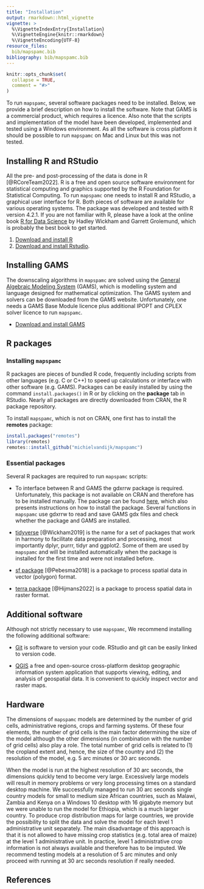 ```yaml
---
title: "Installation"
output: rmarkdown::html_vignette
vignette: >
  %\VignetteIndexEntry{Installation}
  %\VignetteEngine{knitr::rmarkdown}
  %\VignetteEncoding{UTF-8}
resource_files:
  bib/mapspamc.bib
bibliography: bib/mapspamc.bib
---
```


```r
knitr::opts_chunk$set(
  collapse = TRUE,
  comment = "#>"
)
```

To run `mapspamc`, several software packages need to be installed. Below, we provide a brief description on how to install the software. Note that GAMS is a commercial product, which requires a licence. Also note that the scripts and implementation of the model have been developed, implemented and tested using a Windows environment. As all the software is cross platform it should be possible to run `mapspamc` on Mac and Linux but this was not tested.


## Installing R and RStudio

All the pre- and post-processing of the data is done in R [@RCoreTeam2022]. R is a free and open source software environment for statistical computing and graphics supported by the R Foundation for Statistical Computing. To run `mapspamc` one needs to install R and RStudio, a graphical user interface for R. Both pieces of software are available for various operating systems. The package was developed and tested with R version 4.2.1. If you are not familiar with R, please have a look at the online book [R for Data Science](https://r4ds.had.co.nz) by Hadley Wickham and Garrett Grolemund, which is probably the best book to get started. 

1. [Download and install R](https://cran.r-project.org/)
2. [Download and install Rstudio](https://rstudio.com/products/rstudio/download/).


## Installing GAMS

The downscaling algorithms in `mapspamc` are solved using the [General Algebraic Modeling System](https://www.gams.com/) (GAMS), which is modelling system and language designed for mathematical optimization. The GAMS system and solvers can be downloaded from the GAMS website. Unfortunately, one needs a GAMS Base Module licence plus additional IPOPT and CPLEX solver licence to run `mapspamc`.

- [Download and install GAMS](https://www.gams.com/download)


## R packages

### Installing `mapspamc`

R packages are pieces of bundled R code, frequently including scripts from other languages (e.g. C or C++) to speed up calculations or interface with other software (e.g. GAMS). Packages can be easily installed by using the command `install.packages()` in R or by clicking on the **package** tab in RStudio. Nearly all packages are directly downloaded from CRAN, the R package repository.

To install `mapspamc`, which is not on CRAN, one first has to install the **remotes** package:

```r
install.packages("remotes")
library(remotes)
remotes::install_github("michielvandijk/mapspamc")
```


### Essential packages

Several R packages are required to run `mapspamc` scripts: 

- To interface between R and GAMS the gdxrrw package is required. Unfortunately, this package is not available on CRAN and therefore has to be installed manually. The package can be found [here](https://github.com/GAMS-dev/gdxrrw), which also presents instructions on how to install the package. Several functions in `mapspamc` use gdxrrw to read and save GAMS gdx files and check whether the package and GAMS are installed.

- [tidyverse](https://cran.r-project.org/web/packages/tidyverse/index.html) [@Wickham2019] is the name for a set of packages that work in harmony to facilitate data preparation and processing, most importantly dplyr, purrr, tidyr and ggplot2. Some of them are used by `mapspamc` and will be installed automatically when the package is installed for the first time and were not installed before. 

- [sf package](https://cran.r-project.org/web/packages/sf/index.html) [@Pebesma2018] is a package to process spatial data in vector (polygon) format.

- [terra package](https://cran.r-project.org/web/packages/raster/index.html) [@Hijmans2022] is a package to process spatial data in raster format.


## Additional software

Although not strictly necessary to use `mapspamc`, We recommend installing the following additional software:

- [Git](https://git-scm.com/book/en/v2/Getting-Started-Installing-Git) is software to version your code. RStudio and git can be easily linked to version code.  

- [QGIS](https://qgis.org/en/site/) a free and open-source cross-platform desktop geographic information system application that supports viewing, editing, and analysis of geospatial data. It is convenient to quickly inspect vector and raster maps. 


## Hardware

The dimensions of `mapspamc` models are determined by the number of grid cells, administrative regions, crops and farming systems. Of these four elements, the number of grid cells is the main factor determining the size of the model although the other dimensions (in combination with the number of grid cells) also play a role. The total number of grid cells is related to (1) the cropland extent and, hence, the size of the country and (2) the resolution of the model, e.g. 5 arc minutes or 30 arc seconds. 

When the model is run at the highest resolution of 30 arc seconds, the dimensions quickly tend to become very large. Excessively large models will result in memory problems or very long processing times on a standard desktop machine. We successfully managed to run 30 arc seconds single country models for small to medium size African countries, such as Malawi, Zambia and Kenya on a Windows 10 desktop with 16 gigabyte memory but we were unable to run the model for Ethiopia, which is a much larger country. To produce crop distribution maps for large countries, we provide the possibility to split the data and solve the model for each level 1 administrative unit separately. The main disadvantage of this approach is that it is not allowed to have missing crop statistics (e.g. total area of maize) at the level 1 administrative unit. In practice, level 1 administrative crop information is not always available and therefore has to be imputed. We recommend testing models at a resolution of 5 arc minutes and only proceed with running at 30 arc seconds resolution if really needed. 


## References
